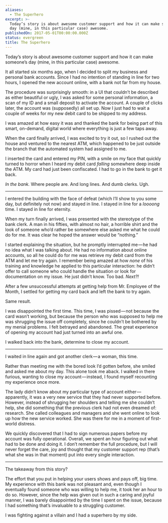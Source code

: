 ```yaml
---
aliases:
  - The Superhero
excerpt: >-
  Today’s story is about awesome customer support and how it can make someone’s
  day (mine, in this particular case) awesome.
publishedOn: 2017-05-01T00:00:00.000Z
status: evergreen
title: The Superhero
---
```

Today’s story is about awesome customer support and how it can make someone’s day (mine, in this particular case) awesome.

It all started six months ago, when I decided to split my business and personal bank accounts. Since I had no intention of standing in line for two hours, I opened the new account online, with a bank not far from my house.

The procedure was surprisingly smooth: in a UI that couldn’t be described as either beautiful or ugly, I was asked for some personal information, a scan of my ID and a small deposit to activate the account. A couple of clicks later, the account was (supposedly) all set up. Now I just had to wait a couple of weeks for my new debit card to be shipped to my address.

I was amazed at how easy it was and thanked the bank for being part of this smart, on-demand, digital world where everything is just a few taps away.

When the card finally arrived, I was excited to try it out, so I rushed out the house and ventured to the nearest ATM, which happened to be just outside the branch that the automated system had assigned to me.

I inserted the card and entered my PIN, with a smile on my face that quickly turned to horror when I heard my debit card _falling_ somewhere deep inside the ATM. My card had just been confiscated. I had to go in the bank to get it back.

_In the bank._ Where people are. And long lines. And dumb clerks. Ugh.

* * *

I entered the building with the face of defeat (which I’ll show to you some day, but definitely not now) and stayed in line. I stayed in line for a _loooong_ time. I stayed in line for eternity.

When my turn finally arrived, I was presented with the stereotype of the bank clerk. A man in his fifties, with almost no hair, a horrible shirt and the look of someone who’d rather be somewhere else asked me what he could do for me. It was clear he hoped the answer would be “nothing.”

I started explaining the situation, but he promptly interrupted me — he had no idea what I was talking about. He had no information about online accounts, so all he could do for me was retrieve my debit card from the ATM and let me try again. I remember being amazed at how _none_ of his training and knowledge he applied to this particular interaction: he didn’t offer to call someone who could handle the situation or look for documentation on my issue. He just didn’t know. Too bad. _Next?!_

After a few unsuccessful attempts at getting help from Mr. Employee of the Month, I settled for getting my card back and left the bank to try again.

Same result.

I was disappointed the first time. This time, I was pissed — not because the card wasn’t working, but because the person who was supposed to help me was shrugging the issue off completely, since he couldn’t be bothered by my menial problems. I felt betrayed and abandoned. The great experience of opening my account had just turned into an awful one.

I walked back into the bank, determine to close my account.

* * *

I waited in line again and got another clerk — a woman, this time.

Rather than meeting me with the bored look I’d gotten before, she smiled and asked me about my day. This alone took me aback. I walked in there furious, wanting to close my account — instead, I found myself recounting my experience once more.

The lady didn’t know about my particular type of account either — apparently, it was a very new service that they had never supported before. However, instead of shrugging her shoulders and telling me she couldn’t help, she did something that the previous clerk had not even dreamed of: research. She called colleagues and managers and she went online to look up how the new service worked. She was there for me in a moment of first-world distress.

We quickly discovered that I had to sign numerous papers before my account was fully operational. Overall, we spent an hour figuring out what had to be done and doing it. I don’t remember the full procedure, but I will never forget the care, joy and thought that my customer support rep (that’s what she was in that moment) put into every single interaction.

---

The takeaway from this story?

The effort that you put in helping your users shows and pays off, big time. My experience with this bank was not pleasant and, even though I eventually found someone who was willing to help me, it took her an hour to do so. However, since the help was given out in such a caring and joyful manner, I was barely disappointed by the time I spent on the issue, because I had something that’s invaluable to a struggling customer.

I was fighting against a villain and I had a superhero by my side.
